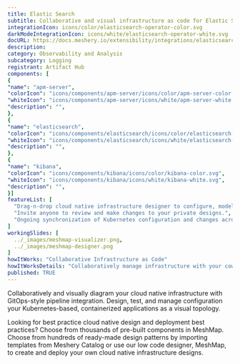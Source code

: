 ```yaml
---
title: Elastic Search
subtitle: Collaborative and visual infrastructure as code for Elastic Search
integrationIcon: icons/color/elasticsearch-operator-color.svg
darkModeIntegrationIcon: icons/white/elasticsearch-operator-white.svg
docURL: https://docs.meshery.io/extensibility/integrations/elasticsearch-operator
description: 
category: Observability and Analysis
subcategory: Logging
registrant: Artifact Hub
components: [
{
"name": "apm-server",
"colorIcon": "icons/components/apm-server/icons/color/apm-server-color.svg",
"whiteIcon": "icons/components/apm-server/icons/white/apm-server-white.svg",
"description": "",
},
{
"name": "elasticsearch",
"colorIcon": "icons/components/elasticsearch/icons/color/elasticsearch-color.svg",
"whiteIcon": "icons/components/elasticsearch/icons/white/elasticsearch-white.svg",
"description": "",
},
{
"name": "kibana",
"colorIcon": "icons/components/kibana/icons/color/kibana-color.svg",
"whiteIcon": "icons/components/kibana/icons/white/kibana-white.svg",
"description": "",
}]
featureList: [
  "Drag-n-drop cloud native infrastructure designer to configure, model, and deploy your workloads.",
  "Invite anyone to review and make changes to your private designs.",
  "Ongoing synchronization of Kubernetes configuration and changes across any number of clusters."
]
workingSlides: [
  ../_images/meshmap-visualizer.png,
  ../_images/meshmap-designer.png
]
howItWorks: "Collaborative Infrastructure as Code"
howItWorksDetails: "Collaboratively manage infrastructure with your coworkers synchronously sharing the same designs."
published: TRUE
---
```

<p>

</p>
<p>
    Collaboratively and visually diagram your cloud native infrastructure with GitOps-style pipeline integration. Design, test, and manage configuration your Kubernetes-based, containerized applications as a visual topology.
</p>
<p>
    Looking for best practice cloud native design and deployment best practices? Choose from thousands of pre-built components in MeshMap. Choose from hundreds of ready-made design patterns by importing templates from Meshery Catalog or use our low code designer, MeshMap, to create and deploy your own cloud native infrastructure designs.
</p>

